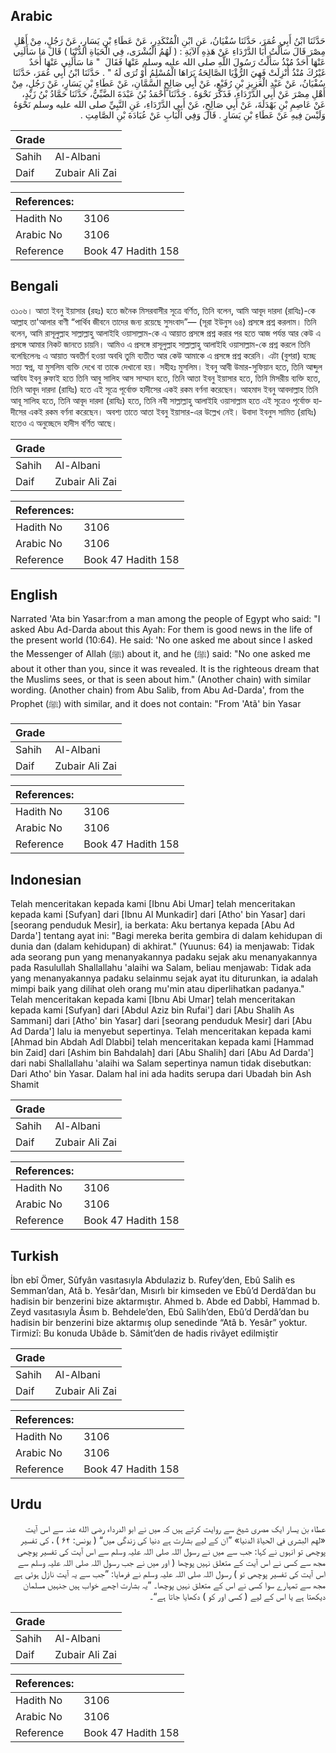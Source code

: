 ## Arabic


<div dir="rtl" lang="ar" style={{fontSize:'larger',backgroundColor:'#f8f9fa',padding:20}}>
حَدَّثَنَا ابْنُ أَبِي عُمَرَ، حَدَّثَنَا سُفْيَانُ، عَنِ ابْنِ الْمُنْكَدِرِ، عَنْ عَطَاءِ بْنِ يَسَارٍ، عَنْ رَجُلٍ، مِنْ أَهْلِ مِصْرَ قَالَ سَأَلْتُ أَبَا الدَّرْدَاءِ عَنْ هَذِهِ الآيَةِ ‏:‏ ‏(‏ لَهُمُ الْبُشْرَى، فِي الْحَيَاةِ الدُّنْيَا ‏)‏ قَالَ مَا سَأَلَنِي عَنْهَا أَحَدٌ مُنْذُ سَأَلْتُ رَسُولَ اللَّهِ صلى الله عليه وسلم عَنْهَا فَقَالَ ‏ "‏ مَا سَأَلَنِي عَنْهَا أَحَدٌ غَيْرُكَ مُنْذُ أُنْزِلَتْ فَهِيَ الرُّؤْيَا الصَّالِحَةُ يَرَاهَا الْمُسْلِمُ أَوْ تُرَى لَهُ ‏"‏ ‏.‏ حَدَّثَنَا ابْنُ أَبِي عُمَرَ، حَدَّثَنَا سُفْيَانُ، عَنْ عَبْدِ الْعَزِيزِ بْنِ رُفَيْعٍ، عَنْ أَبِي صَالِحٍ السَّمَّانِ، عَنْ عَطَاءِ بْنِ يَسَارٍ، عَنْ رَجُلٍ، مِنْ أَهْلِ مِصْرَ عَنْ أَبِي الدَّرْدَاءِ، فَذَكَرَ نَحْوَهُ ‏.‏ حَدَّثَنَا أَحْمَدُ بْنُ عَبْدَةَ الضَّبِّيُّ، حَدَّثَنَا حَمَّادُ بْنُ زَيْدٍ، عَنْ عَاصِمِ بْنِ بَهْدَلَةَ، عَنْ أَبِي صَالِحٍ، عَنْ أَبِي الدَّرْدَاءِ، عَنِ النَّبِيِّ صلى الله عليه وسلم نَحْوَهُ وَلَيْسَ فِيهِ عَنْ عَطَاءِ بْنِ يَسَارٍ ‏.‏ قَالَ وَفِي الْبَابِ عَنْ عُبَادَةَ بْنِ الصَّامِتِ ‏.‏
</div>
<div style={{backgroundColor:'#f8f9fa',padding:20, marginBottom: 10}}><table> <thead> <tr> <th>Grade</th> <th></th> </tr> </thead> <tbody> <tr><td>Sahih</td><td>Al-Albani</td></tr><tr><td>Daif</td><td>Zubair Ali Zai</td></tr></tbody></table><table> <thead> <tr> <th>References:</th> <th></th> </tr> </thead> <tbody><tr><td>Hadith No</td><td>3106</td></tr><tr><td>Arabic No</td><td>3106</td></tr><tr><td>Reference</td><td>Book 47 Hadith 158</td></tr></tbody></table></div>

## Bengali


<div dir="ltr" lang="bn" style={{fontSize:'larger',backgroundColor:'#f8f9fa',padding:20}}>
৩১০৬। আতা ইবনু ইয়াসার (রহঃ) হতে জনৈক মিসরবাসীর সূত্রে বর্ণিত, তিনি বলেন, আমি আবূদ দারদা (রাযিঃ)-কে আল্লাহ তা'আলার বাণী “পার্থিব জীবনে তাদের জন্য রয়েছে সুসংবাদ”— (সূরা ইউনুস ৬৪) প্রসঙ্গে প্রশ্ন করলাম। তিনি বলেন, আমি রাসূলুল্লাহ সাল্লাল্লাহু আলাইহি ওয়াসাল্লাম-কে এ আয়াত প্রসঙ্গে প্রশ্ন করার পর হতে আজ পর্যন্ত আর কেউ এ প্রসঙ্গে আমার নিকট জানতে চায়নি। আমিও এ প্রসঙ্গে রাসূলুল্লাহ সাল্লাল্লাহু আলাইহি ওয়াসাল্লাম-কে প্রশ্ন করলে তিনি বলেছিলেনঃ এ আয়াত অবতীর্ণ হওয়া অবধি তুমি ব্যতীত আর কেউ আমাকে এ প্রসঙ্গে প্রশ্ন করেনি। এটা (বুশরা) হচ্ছে সত্য স্বপ্ন, যা মুসলিম ব্যক্তি দেখে বা তাকে দেখানো হয়। সহীহঃ মুসলিম। ইবনু আবী উমার-সুফিয়ান হতে, তিনি আব্দুল আযিয ইবনু রুফাই হতে তিনি আবু সালিহ আস সাম্মান হতে, তিনি আতা ইবনু ইয়াসার হতে, তিনি মিসরীয় ব্যক্তি হতে, তিনি আবূদ দারদা (রাযিঃ) হতে এই সূত্রে পূর্বোক্ত হাদীসের একই রকম বর্ণনা করেছেন। আহমাদ ইবনু আবদাল্লাহ তিনি আবূ সালিহ হতে, তিনি আবূদ দারদা (রাযিঃ) হতে, তিনি নবী সাল্লাল্লাহু আলাইহি ওয়াসাল্লাম হতে এই সূত্রেও পূর্বোক্ত হাদীসের একই রকম বর্ণনা করেছেন। অবশ্য তাতে আতা ইবনু ইয়াসার-এর উল্লেখ নেই। উবাদা ইবনুস সামিত (রাযিঃ) হতেও এ অনুচ্ছেদে হাদীস বর্ণিত আছে।
</div>
<div style={{backgroundColor:'#f8f9fa',padding:20, marginBottom: 10}}><table> <thead> <tr> <th>Grade</th> <th></th> </tr> </thead> <tbody> <tr><td>Sahih</td><td>Al-Albani</td></tr><tr><td>Daif</td><td>Zubair Ali Zai</td></tr></tbody></table><table> <thead> <tr> <th>References:</th> <th></th> </tr> </thead> <tbody><tr><td>Hadith No</td><td>3106</td></tr><tr><td>Arabic No</td><td>3106</td></tr><tr><td>Reference</td><td>Book 47 Hadith 158</td></tr></tbody></table></div>

## English


<div dir="ltr" lang="en" style={{fontSize:'larger',backgroundColor:'#f8f9fa',padding:20}}>
Narrated 'Ata bin Yasar:from a man among the people of Egypt who said: "I asked Abu Ad-Darda about this Ayah: For them is good news in the life of the present world (10:64). He said: 'No one asked me about since I asked the Messenger of Allah (ﷺ) about it, and he (ﷺ) said: "No one asked me about it other than you, since it was revealed. It is the righteous dream that the Muslims sees, or that is seen about him." (Another chain) with similar wording. (Another chain) from Abu Salib, from Abu Ad-Darda', from the Prophet (ﷺ) with similar, and it does not contain: "From 'Atã' bin Yasar
</div>
<div style={{backgroundColor:'#f8f9fa',padding:20, marginBottom: 10}}><table> <thead> <tr> <th>Grade</th> <th></th> </tr> </thead> <tbody> <tr><td>Sahih</td><td>Al-Albani</td></tr><tr><td>Daif</td><td>Zubair Ali Zai</td></tr></tbody></table><table> <thead> <tr> <th>References:</th> <th></th> </tr> </thead> <tbody><tr><td>Hadith No</td><td>3106</td></tr><tr><td>Arabic No</td><td>3106</td></tr><tr><td>Reference</td><td>Book 47 Hadith 158</td></tr></tbody></table></div>

## Indonesian


<div dir="ltr" lang="id" style={{fontSize:'larger',backgroundColor:'#f8f9fa',padding:20}}>
Telah menceritakan kepada kami [Ibnu Abi Umar] telah menceritakan kepada kami [Sufyan] dari [Ibnu Al Munkadir] dari [Atho' bin Yasar] dari [seorang penduduk Mesir], ia berkata: Aku bertanya kepada [Abu Ad Darda'] tentang ayat ini: "Bagi mereka berita gembira di dalam kehidupan di dunia dan (dalam kehidupan) di akhirat." (Yuunus: 64) ia menjawab: Tidak ada seorang pun yang menanyakannya padaku sejak aku menanyakannya pada Rasulullah Shallallahu 'alaihi wa Salam, beliau menjawab: Tidak ada yang menanyakannya padaku selainmu sejak ayat itu diturunkan, ia adalah mimpi baik yang dilihat oleh orang mu'min atau diperlihatkan padanya." Telah menceritakan kepada kami [Ibnu Abi Umar] telah menceritakan kepada kami [Sufyan] dari [Abdul Aziz bin Rufai'] dari [Abu Shalih As Sammani] dari [Atho' bin Yasar] dari [seorang penduduk Mesir] dari [Abu Ad Darda'] lalu ia menyebut sepertinya. Telah menceritakan kepada kami [Ahmad bin Abdah Adl Dlabbi] telah menceritakan kepada kami [Hammad bin Zaid] dari [Ashim bin Bahdalah] dari [Abu Shalih] dari [Abu Ad Darda'] dari nabi Shallallahu 'alaihi wa Salam sepertinya namun tidak disebutkan: Dari Atho' bin Yasar. Dalam hal ini ada hadits serupa dari Ubadah bin Ash Shamit
</div>
<div style={{backgroundColor:'#f8f9fa',padding:20, marginBottom: 10}}><table> <thead> <tr> <th>Grade</th> <th></th> </tr> </thead> <tbody> <tr><td>Sahih</td><td>Al-Albani</td></tr><tr><td>Daif</td><td>Zubair Ali Zai</td></tr></tbody></table><table> <thead> <tr> <th>References:</th> <th></th> </tr> </thead> <tbody><tr><td>Hadith No</td><td>3106</td></tr><tr><td>Arabic No</td><td>3106</td></tr><tr><td>Reference</td><td>Book 47 Hadith 158</td></tr></tbody></table></div>

## Turkish


<div dir="ltr" lang="tr" style={{fontSize:'larger',backgroundColor:'#f8f9fa',padding:20}}>
İbn ebî Ömer, Sûfyân vasıtasıyla Abdulaziz b. Rufey’den, Ebû Salih es Semman’dan, Atâ b. Yesâr’dan, Mısırlı bir kimseden ve Ebû’d Derdâ’dan bu hadisin bir benzerini bize aktarmıştır. Ahmed b. Abde ed Dabbî, Hammad b. Zeyd vasıtasıyla Âsım b. Behdele’den, Ebû Salih’den, Ebû’d Derdâ’dan bu hadisin bir benzerini bize aktarmış olup senedinde “Atâ b. Yesâr” yoktur. Tirmizî: Bu konuda Ubâde b. Sâmit’den de hadis rivâyet edilmiştir
</div>
<div style={{backgroundColor:'#f8f9fa',padding:20, marginBottom: 10}}><table> <thead> <tr> <th>Grade</th> <th></th> </tr> </thead> <tbody> <tr><td>Sahih</td><td>Al-Albani</td></tr><tr><td>Daif</td><td>Zubair Ali Zai</td></tr></tbody></table><table> <thead> <tr> <th>References:</th> <th></th> </tr> </thead> <tbody><tr><td>Hadith No</td><td>3106</td></tr><tr><td>Arabic No</td><td>3106</td></tr><tr><td>Reference</td><td>Book 47 Hadith 158</td></tr></tbody></table></div>

## Urdu


<div dir="rtl" lang="ur" style={{fontSize:'larger',backgroundColor:'#f8f9fa',padding:20}}>
عطاء بن یسار ایک مصری شیخ سے روایت کرتے ہیں کہ میں نے ابو الدرداء رضی الله عنہ سے اس آیت «لهم البشرى في الحياة الدنيا» ”ان کے لیے بشارت ہے دنیا کی زندگی میں“ ( یونس: ۶۴ ) ، کی تفسیر پوچھی تو انہوں نے کہا: جب سے میں نے رسول اللہ صلی اللہ علیہ وسلم سے اس آیت کی تفسیر پوچھی مجھ سے کسی نے اس آیت کے متعلق نہیں پوچھا ( اور میں نے جب رسول اللہ صلی اللہ علیہ وسلم سے اس آیت کی تفسیر پوچھی تو ) رسول اللہ صلی اللہ علیہ وسلم نے فرمایا: ”جب سے یہ آیت نازل ہوئی ہے مجھ سے تمہارے سوا کسی نے اس کے متعلق نہیں پوچھا۔ ”یہ بشارت اچھے خواب ہیں جنہیں مسلمان دیکھتا ہے یا اس کے لیے ( کسی اور کو ) دکھایا جاتا ہے“۔
</div>
<div style={{backgroundColor:'#f8f9fa',padding:20, marginBottom: 10}}><table> <thead> <tr> <th>Grade</th> <th></th> </tr> </thead> <tbody> <tr><td>Sahih</td><td>Al-Albani</td></tr><tr><td>Daif</td><td>Zubair Ali Zai</td></tr></tbody></table><table> <thead> <tr> <th>References:</th> <th></th> </tr> </thead> <tbody><tr><td>Hadith No</td><td>3106</td></tr><tr><td>Arabic No</td><td>3106</td></tr><tr><td>Reference</td><td>Book 47 Hadith 158</td></tr></tbody></table></div>